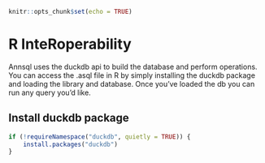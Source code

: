 
```r
knitr::opts_chunk$set(echo = TRUE)
```

# R InteRoperability

Annsql uses the duckdb api to build the database and perform operations. You can access the .asql file in R by simply installing the duckdb package and loading the library and database. Once you've loaded the db you can run any query you'd like.

## Install duckdb package
```r
if (!requireNamespace("duckdb", quietly = TRUE)) {
	install.packages("duckdb")
}
```
